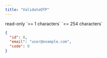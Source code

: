 ```yaml
---
title: "ValidateOTP"
---
```


<ResponseField name="id" type="integer">
  read-only
</ResponseField>

<ResponseField name="email" type="string<email>" required>
  `>= 1 characters` `<= 254 characters`
</ResponseField>

<ResponseField name="code" type="integer" required />

<ResponseExample>

```json
{
  "id": 0,
  "email": "user@example.com",
  "code": 0
}
```

</ResponseExample>
